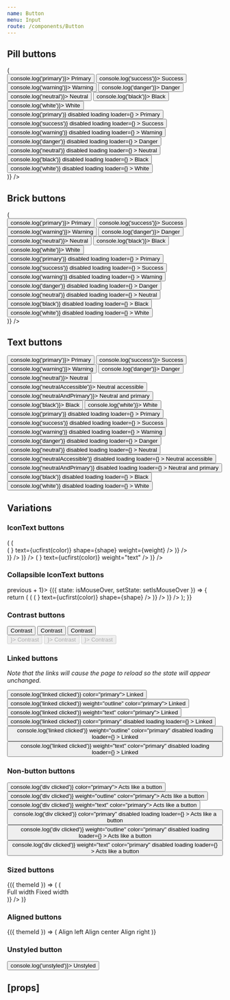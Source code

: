 ```yaml
---
name: Button
menu: Input
route: /components/Button
---
```



<PageTitle title="Button" src="components/Button" />

## Pill buttons

<Playground>
  <ThemeWrapper>
    <Looper
      list={[undefined, 'outline']}
      render={weight => (
        <div key={weight || 'undefined'}>
          <Rhythm m={2}>
            <Button color="primary" weight={weight} onClick={() => console.log('primary')}>
              Primary
            </Button>
            <Button color="success" weight={weight} onClick={() => console.log('success')}>
              Success
            </Button>
            <Button color="warning" weight={weight} onClick={() => console.log('warning')}>
              Warning
            </Button>
            <Button color="danger" weight={weight} onClick={() => console.log('danger')}>
              Danger
            </Button>
            <Button color="neutral" weight={weight} onClick={() => console.log('neutral')}>
              Neutral
            </Button>
            <Button color="black" weight={weight} onClick={() => console.log('black')}>
              Black
            </Button>
            <Button color="white" weight={weight} onClick={() => console.log('white')}>
              White
            </Button>
          </Rhythm>
          <br />
          <Rhythm m={2}>
            <Button
              color="primary"
              weight={weight}
              onClick={() => console.log('primary')}
              disabled
              loading
              loader={<SpinnerIcon scale="medium" />}
            >
              Primary
            </Button>
            <Button
              color="success"
              weight={weight}
              onClick={() => console.log('success')}
              disabled
              loading
              loader={<SpinnerIcon scale="medium" />}
            >
              Success
            </Button>
            <Button
              color="warning"
              weight={weight}
              onClick={() => console.log('warning')}
              disabled
              loading
              loader={<SpinnerIcon scale="medium" />}
            >
              Warning
            </Button>
            <Button
              color="danger"
              weight={weight}
              onClick={() => console.log('danger')}
              disabled
              loading
              loader={<SpinnerIcon scale="medium" />}
            >
              Danger
            </Button>
            <Button
              color="neutral"
              weight={weight}
              onClick={() => console.log('neutral')}
              disabled
              loading
              loader={<SpinnerIcon scale="medium" />}
            >
              Neutral
            </Button>
            <Button
              color="black"
              weight={weight}
              onClick={() => console.log('black')}
              disabled
              loading
              loader={<SpinnerIcon scale="medium" />}
            >
              Black
            </Button>
            <Button
              color="white"
              weight={weight}
              onClick={() => console.log('white')}
              disabled
              loading
              loader={<SpinnerIcon scale="medium" />}
            >
              White
            </Button>
          </Rhythm>
        </div>
      )}
    />
  </ThemeWrapper>
</Playground>

## Brick buttons

<Playground>
  <ThemeWrapper>
    <Looper
      list={[undefined, 'outline']}
      render={weight => (
        <div key={weight || 'undefined'}>
          <Rhythm m={2}>
            <Button color="primary" shape="brick" weight={weight} onClick={() => console.log('primary')}>
              Primary
            </Button>
            <Button color="success" shape="brick" weight={weight} onClick={() => console.log('success')}>
              Success
            </Button>
            <Button color="warning" shape="brick" weight={weight} onClick={() => console.log('warning')}>
              Warning
            </Button>
            <Button color="danger" shape="brick" weight={weight} onClick={() => console.log('danger')}>
              Danger
            </Button>
            <Button color="neutral" shape="brick" weight={weight} onClick={() => console.log('neutral')}>
              Neutral
            </Button>
            <Button color="black" shape="brick" weight={weight} onClick={() => console.log('black')}>
              Black
            </Button>
            <Button color="white" shape="brick" weight={weight} onClick={() => console.log('white')}>
              White
            </Button>
          </Rhythm>
          <br />
          <Rhythm m={2}>
            <Button
              color="primary"
              shape="brick"
              weight={weight}
              onClick={() => console.log('primary')}
              disabled
              loading
              loader={<SpinnerIcon scale="medium" />}
            >
              Primary
            </Button>
            <Button
              color="success"
              shape="brick"
              weight={weight}
              onClick={() => console.log('success')}
              disabled
              loading
              loader={<SpinnerIcon scale="medium" />}
            >
              Success
            </Button>
            <Button
              color="warning"
              shape="brick"
              weight={weight}
              onClick={() => console.log('warning')}
              disabled
              loading
              loader={<SpinnerIcon scale="medium" />}
            >
              Warning
            </Button>
            <Button
              color="danger"
              shape="brick"
              weight={weight}
              onClick={() => console.log('danger')}
              disabled
              loading
              loader={<SpinnerIcon scale="medium" />}
            >
              Danger
            </Button>
            <Button
              color="neutral"
              shape="brick"
              weight={weight}
              onClick={() => console.log('neutral')}
              disabled
              loading
              loader={<SpinnerIcon scale="medium" />}
            >
              Neutral
            </Button>
            <Button
              color="black"
              shape="brick"
              weight={weight}
              onClick={() => console.log('black')}
              disabled
              loading
              loader={<SpinnerIcon scale="medium" />}
            >
              Black
            </Button>
            <Button
              color="white"
              shape="brick"
              weight={weight}
              onClick={() => console.log('white')}
              disabled
              loading
              loader={<SpinnerIcon scale="medium" />}
            >
              White
            </Button>
          </Rhythm>
        </div>
      )}
    />
  </ThemeWrapper>
</Playground>

## Text buttons

<Playground>
  <ThemeWrapper>
    <Rhythm m={2}>
      <Button weight="text" color="primary" onClick={() => console.log('primary')}>
        Primary
      </Button>
      <Button weight="text" color="success" onClick={() => console.log('success')}>
        Success
      </Button>
      <Button weight="text" color="warning" onClick={() => console.log('warning')}>
        Warning
      </Button>
      <Button weight="text" color="danger" onClick={() => console.log('danger')}>
        Danger
      </Button>
      <Button weight="text" color="neutral" onClick={() => console.log('neutral')}>
        Neutral
      </Button>
      <Button weight="text" color="neutralAccessible" onClick={() => console.log('neutralAccessible')}>
        Neutral accessible
      </Button>
      <Button weight="text" color="neutralAndPrimary" onClick={() => console.log('neutralAndPrimary')}>
        Neutral and primary
      </Button>
      <Button weight="text" color="black" onClick={() => console.log('black')}>
        Black
      </Button>
      <Button weight="text" color="white" onClick={() => console.log('white')}>
        White
      </Button>
    </Rhythm>
    <br />
    <Rhythm m={2}>
      <Button
        weight="text"
        color="primary"
        onClick={() => console.log('primary')}
        disabled
        loading
        loader={<SpinnerIcon scale="medium" />}
      >
        Primary
      </Button>
      <Button
        weight="text"
        color="success"
        onClick={() => console.log('success')}
        disabled
        loading
        loader={<SpinnerIcon scale="medium" />}
      >
        Success
      </Button>
      <Button
        weight="text"
        color="warning"
        onClick={() => console.log('warning')}
        disabled
        loading
        loader={<SpinnerIcon scale="medium" />}
      >
        Warning
      </Button>
      <Button
        weight="text"
        color="danger"
        onClick={() => console.log('danger')}
        disabled
        loading
        loader={<SpinnerIcon scale="medium" />}
      >
        Danger
      </Button>
      <Button
        weight="text"
        color="neutral"
        onClick={() => console.log('neutral')}
        disabled
        loading
        loader={<SpinnerIcon scale="medium" />}
      >
        Neutral
      </Button>
      <Button
        weight="text"
        color="neutralAccessible"
        onClick={() => console.log('neutralAccessible')}
        disabled
        loading
        loader={<SpinnerIcon scale="medium" />}
      >
        Neutral accessible
      </Button>
      <Button
        weight="text"
        color="neutralAndPrimary"
        onClick={() => console.log('neutralAndPrimary')}
        disabled
        loading
        loader={<SpinnerIcon scale="medium" />}
      >
        Neutral and primary
      </Button>
      <Button
        weight="text"
        color="black"
        onClick={() => console.log('black')}
        disabled
        loading
        loader={<SpinnerIcon scale="medium" />}
      >
        Black
      </Button>
      <Button
        weight="text"
        color="white"
        onClick={() => console.log('white')}
        disabled
        loading
        loader={<SpinnerIcon scale="medium" />}
      >
        White
      </Button>
    </Rhythm>
  </ThemeWrapper>
</Playground>

## Variations

### IconText buttons

<Playground>
  <ThemeWrapper>
    <Looper
      list={[undefined, 'outline']}
      render={weight => (
        <Rhythm mb={2} key={`iconText-${weight}`} grouped>
          <Looper
            list={['pill', 'brick']}
            render={shape => (
              <div key={`iconText-${weight}-${shape}`}>
                <Looper
                  list={['primary', 'success', 'warning', 'danger', 'neutral', 'black', 'white']}
                  render={color => (
                    <Rhythm m={2} key={`iconText-${weight}-${shape}-${color}`}>
                      <IconTextButton
                        color={color}
                        icon={<BlobbrIcon scale="medium" />}
                        text={ucfirst(color)}
                        shape={shape}
                        weight={weight}
                      />
                    </Rhythm>
                  )}
                />
                <br />
              </div>
            )}
          />
        </Rhythm>
      )}
    />
    <Rhythm mt={4} grouped>
      <Looper
        list={['primary', 'success', 'warning', 'danger', 'neutral', 'black', 'white']}
        render={color => (
          <Rhythm mx={2} key={`text-${color}`}>
            <IconTextButton color={color} icon={<BlobbrIcon scale="medium" />} text={ucfirst(color)} weight="text" />
          </Rhythm>
        )}
      />
    </Rhythm>
  </ThemeWrapper>
</Playground>

### Collapsible IconText buttons

<Playground>
  <ThemeWrapper>
    <StateWrapper initialState={0} formatSetValue={previous => previous + 1}>
      {({ state: isMouseOver, setState: setIsMouseOver }) => {
        return (
          <Looper
            list={['pill', 'brick']}
            render={shape => (
              <Rhythm mb={2} key={`iconTextCollapsible-${shape}`} grouped>
                <Looper
                  list={['primary', 'success', 'warning', 'danger', 'neutral']}
                  render={color => (
                    <Hoverable
                      defaultProps={{ collapsed: true }}
                      hoverableProps={{ collapsed: false }}
                      key={`iconTextCollapsible-${shape}-${color}`}
                    >
                      <Rhythm mx={2}>
                        <IconTextButton
                          color={color}
                          icon={<BlobbrIcon scale="medium" />}
                          text={ucfirst(color)}
                          shape={shape}
                        />
                      </Rhythm>
                    </Hoverable>
                  )}
                />
              </Rhythm>
            )}
          />
        );
      }}
    </StateWrapper>
  </ThemeWrapper>
</Playground>

### Contrast buttons

<Playground>
  <ThemeWrapper contrast>
    <Rhythm m={2}>
      <Button contrast>Contrast</Button>
      <Button contrast weight="outline">
        Contrast
      </Button>
      <Button contrast weight="text">
        Contrast
      </Button>
    </Rhythm>
    <br />
    <Rhythm m={2}>
      <Button contrast disabled loading loader={<SpinnerIcon scale="medium" />}>
        Contrast
      </Button>
      <Button contrast weight="outline" disabled loading loader={<SpinnerIcon scale="medium" />}>
        Contrast
      </Button>
      <Button contrast weight="text" disabled loading loader={<SpinnerIcon scale="medium" />}>
        Contrast
      </Button>
    </Rhythm>
  </ThemeWrapper>
</Playground>

### Linked buttons

_Note that the links will cause the page to reload so the state will appear unchanged._

<Playground>
  <ThemeWrapper>
    <Rhythm m={2}>
      <Button href="#linked" onClick={() => console.log('linked clicked')} color="primary">
        Linked
      </Button>
      <Button href="#linked" onClick={() => console.log('linked clicked')} weight="outline" color="primary">
        Linked
      </Button>
      <Button href="#linked" onClick={() => console.log('linked clicked')} weight="text" color="primary">
        Linked
      </Button>
    </Rhythm>
    <br />
    <Rhythm m={2}>
      <Button
        href="#linked"
        onClick={() => console.log('linked clicked')}
        color="primary"
        disabled
        loading
        loader={<SpinnerIcon scale="medium" />}
      >
        Linked
      </Button>
      <Button
        href="#linked"
        onClick={() => console.log('linked clicked')}
        weight="outline"
        color="primary"
        disabled
        loading
        loader={<SpinnerIcon scale="medium" />}
      >
        Linked
      </Button>
      <Button
        href="#linked"
        onClick={() => console.log('linked clicked')}
        weight="text"
        color="primary"
        disabled
        loading
        loader={<SpinnerIcon scale="medium" />}
      >
        Linked
      </Button>
    </Rhythm>
  </ThemeWrapper>
</Playground>

### Non-button buttons

<Playground>
  <ThemeWrapper>
    <Rhythm m={2}>
      <Button as="div" onClick={() => console.log('div clicked')} color="primary">
        Acts like a button
      </Button>
      <Button as="div" onClick={() => console.log('div clicked')} weight="outline" color="primary">
        Acts like a button
      </Button>
      <Button as="div" onClick={() => console.log('div clicked')} weight="text" color="primary">
        Acts like a button
      </Button>
    </Rhythm>
    <br />
    <Rhythm m={2}>
      <Button
        as="div"
        onClick={() => console.log('div clicked')}
        color="primary"
        disabled
        loading
        loader={<SpinnerIcon scale="medium" />}
      >
        Acts like a button
      </Button>
      <Button
        as="div"
        onClick={() => console.log('div clicked')}
        weight="outline"
        color="primary"
        disabled
        loading
        loader={<SpinnerIcon scale="medium" />}
      >
        Acts like a button
      </Button>
      <Button
        as="div"
        onClick={() => console.log('div clicked')}
        weight="text"
        color="primary"
        disabled
        loading
        loader={<SpinnerIcon scale="medium" />}
      >
        Acts like a button
      </Button>
    </Rhythm>
  </ThemeWrapper>
</Playground>

### Sized buttons

<Playground>
  <ThemeWrapper withThemeId>
    {({ themeId }) => (
      <Looper
        list={['pill', 'brick']}
        render={shape => (
          <div key={shape}>
            <Rhythm m={2}>
              <StyledButton shape={shape} themeId={themeId} color="primary" fullWidth>
                Full width
              </StyledButton>
              <StyledButton shape={shape} themeId={themeId} color="primary" width={400}>
                Fixed width
              </StyledButton>
            </Rhythm>
          </div>
        )}
      />
    )}
  </ThemeWrapper>
</Playground>

### Aligned buttons

<Playground>
  <ThemeWrapper withThemeId>
    {({ themeId }) => (
      <Rhythm m={2}>
        <StyledButton themeId={themeId} color="primary" width={200} align="left">
          Align left
        </StyledButton>
        <StyledButton themeId={themeId} color="primary" width={200}>
          Align center
        </StyledButton>
        <StyledButton themeId={themeId} color="primary" width={200} align="right">
          Align right
        </StyledButton>
      </Rhythm>
    )}
  </ThemeWrapper>
</Playground>

### Unstyled button

<Playground>
  <ThemeWrapper>
    <Button unstyled onClick={() => console.log('unstyled')}>
      Unstyled
    </Button>
  </ThemeWrapper>
</Playground>

## \[props\]

<Props of={Button} />
